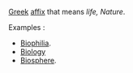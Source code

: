 [[Greek]] [[affix]] that means ''life, Nature''.

Examples : 

*[[w:Biophilia|Biophilia]].
*[[w:Biology|Biology]]
*[[w:Biosphere|Biosphere]].